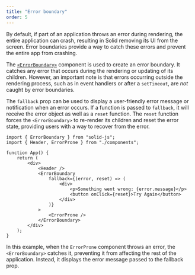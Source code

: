 ```yaml
---
title: "Error boundary"
order: 5
---
```


By default, if part of an application throws an error during rendering, the entire application can crash, resulting in Solid removing its UI from the screen.
Error boundaries provide a way to catch these errors and prevent the entire app from crashing.

The [`<ErrorBoundary>`](/reference/components/error-boundary) component is used to create an error boundary.
It catches any error that occurs during the rendering or updating of its children.
However, an important note is that errors occurring outside the rendering process, such as in event handlers or after a `setTimeout`, are _not_ caught by error boundaries.

The `fallback` prop can be used to display a user-friendly error message or notification when an error occurs.
If a function is passed to `fallback`, it will receive the error object as well as a `reset` function.
The `reset` function forces the `<ErrorBoundary>` to re-render its children and reset the error state, providing users with a way to recover from the error.

```tsx
import { ErrorBoundary } from "solid-js";
import { Header, ErrorProne } from "./components";

function App() {
	return (
		<div>
			<Header />
			<ErrorBoundary
				fallback={(error, reset) => (
					<div>
						<p>Something went wrong: {error.message}</p>
						<button onClick={reset}>Try Again</button>
					</div>
				)}
			>
				<ErrorProne />
			</ErrorBoundary>
		</div>
	);
}
```

In this example, when the `ErrorProne` component throws an error, the `<ErrorBoundary>` catches it, preventing it from affecting the rest of the application.
Instead, it displays the error message passed to the fallback prop.
